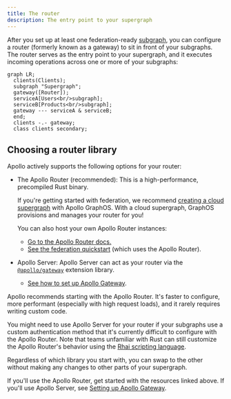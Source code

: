 ```yaml
---
title: The router
description: The entry point to your supergraph
---
```


After you set up at least one federation-ready [subgraph](./subgraphs-overview/), you can configure a router (formerly known as a gateway) to sit in front of your subgraphs. The router serves as the entry point to your supergraph, and it executes incoming operations across one or more of your subgraphs:

```mermaid
graph LR;
  clients(Clients);
  subgraph "Supergraph";
  gateway([Router]);
  serviceA[Users<br/>subgraph];
  serviceB[Products<br/>subgraph];
  gateway --- serviceA & serviceB;
  end;
  clients -.- gateway;
  class clients secondary;
```

## Choosing a router library

Apollo actively supports the following options for your router:

- The Apollo Router (recommended): This is a high-performance, precompiled Rust binary.

    If you're getting started with federation, we recommend [creating a cloud supergraph](/graphos/quickstart/cloud/) with Apollo GraphOS. With a cloud supergraph, GraphOS provisions and manages your router for you!

    You can also host your own Apollo Router instances:

    - [Go to the Apollo Router docs.](/router/quickstart/)
    - [See the federation quickstart](../quickstart/setup/) (which uses the Apollo Router).
- Apollo Server: Apollo Server can act as your router via the [`@apollo/gateway`](https://www.npmjs.com/package/@apollo/gateway) extension library.
    - [See how to set up Apollo Gateway](/apollo-server/using-federation/apollo-gateway-setup).

<Tip>

Apollo recommends starting with the Apollo Router. It's faster to configure, more performant (especially with high request loads), and it rarely requires writing custom code.

</Tip>

<ExpansionPanel title="When should I use Apollo Server?">

You might need to use Apollo Server for your router if your subgraphs use a custom authentication method that it's currently difficult to configure with the Apollo Router. Note that teams unfamiliar with Rust can still customize the Apollo Router's behavior using the [Rhai scripting language](/router/customizations/rhai).

Regardless of which library you start with, you can swap to the other without making any changes to other parts of your supergraph.

</ExpansionPanel>

If you'll use the Apollo Router, get started with the resources linked above. If you'll use Apollo Server, see [Setting up Apollo Gateway](/apollo-server/using-federation/apollo-gateway-setup).
